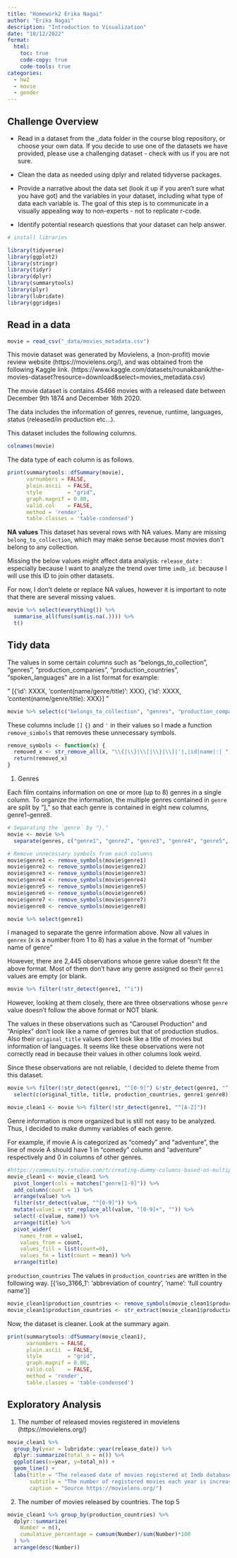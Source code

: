 ```yaml
---
title: "Homework2 Erika Nagai"
author: "Erika Nagai"
description: "Introduction to Visualization"
date: "10/12/2022"
format:
  html:
    toc: true
    code-copy: true
    code-tools: true
categories:
  - hw2
  - movie
  - gender
---
```


## Challenge Overview

-   Read in a dataset from the \_data folder in the course blog repository, or choose your own data. If you decide to use one of the datasets we have provided, please use a challenging dataset - check with us if you are not sure. 

-   Clean the data as needed using dplyr and related tidyverse packages.

-   Provide a narrative about the data set (look it up if you aren't sure what you have got) and the variables in your dataset, including what type of data each variable is. The goal of this step is to communicate in a visually appealing way to non-experts - not to replicate r-code.

-   Identify potential research questions that your dataset can help answer.

```r
# install libraries

library(tidyverse)
library(ggplot2)
library(stringr)
library(tidyr)
library(dplyr)
library(summarytools)
library(plyr)
library(lubridate)
library(ggridges)
```

## Read in a data

```r
movie = read_csv("_data/movies_metadata.csv")
```

This movie dataset was generated by Movielens, a (non-profit) movie review website (https://movielens.org/), and was obtained from the following Kaggle link. (https://www.kaggle.com/datasets/rounakbanik/the-movies-dataset?resource=download&select=movies_metadata.csv)

The movie dataset is contains 45466 movies with a released date between December 9th 1874 and December 16th 2020.

The data includes the information of genres, revenue, runtime, languages, status (released/in production etc...).

This dataset includes the following columns.

```r
colnames(movie)
```

The data type of each column is as follows.

```r
print(summarytools::dfSummary(movie),
      varnumbers = FALSE,
      plain.ascii  = FALSE,
      style        = "grid",
      graph.magnif = 0.80,
      valid.col    = FALSE,
      method = 'render',
      table.classes = 'table-condensed')
```


**NA values**
This dataset has several rows with NA values.
Many are missing `belong_to_collection`, which may make sense because most movies don't belong to any collection.

Missing the below values might affect data analysis:
`release_date` : especially because I want to analyze the trend over time
`imdb_id`: because I will use this ID to join other datasets.

For now, I don't delete or replace NA values, however it is important to note that there are several missing values.

```r
movie %>% select(everything()) %>%
  summarise_all(funs(sum(is.na(.)))) %>%
  t()
```




## Tidy data

The values in some certain columns such as "belongs_to_collection", "genres", "production_companies", "production_countries", "spoken_languages" are in a list format for example:

" \[{'id': XXXX, 'content(name/genre/title)': XXX}, {'id': XXXX, 'content(name/genre/title): XXX}\] "

```r
movie %>% select(c("belongs_to_collection", "genres", "production_companies", "production_countries", "spoken_languages"))
```

These columns include `[]` `{}` and `'` in their values so I made a function `remove_simbols` that removes these unnecessary symbols.

```r
remove_symbols <- function(x) {
  removed_x <- str_remove_all(x, "\\{|\\}|\\[|\\}|\\]|'|,|id|name|:| ")
  return(removed_x)
}
```

1.  Genres


Each film contains information on one or more (up to 8) genres in a single column. To organize the information, the multiple genres contained in `genre` are split by "\]," so that each genre is contained in eight new columns, genre1-genre8.

```r

# Separating the `genre` by "},"
movie <- movie %>% 
  separate(genres, c("genre1", "genre2", "genre3", "genre4", "genre5", "genre6", "genre7", "genre8"), "\\},", remove = FALSE)

# Remove unnecessary symbols from each columns
movie$genre1 <- remove_symbols(movie$genre1)
movie$genre2 <- remove_symbols(movie$genre2)
movie$genre3 <- remove_symbols(movie$genre3)
movie$genre4 <- remove_symbols(movie$genre4)
movie$genre5 <- remove_symbols(movie$genre5)
movie$genre6 <- remove_symbols(movie$genre6)
movie$genre7 <- remove_symbols(movie$genre7)
movie$genre8 <- remove_symbols(movie$genre8)

movie %>% select(genre1)
```

I managed to separate the genre information above. Now all values in `genrex` (x is a number from 1 to 8) has a value in the format of "number name of genre"

However, there are 2,445 observations whose genre value doesn't fit the above format.
Most of them don't have any genre assigned so their `genre1` values are empty (or blank.

```r
movie %>% filter(!str_detect(genre1, "^i"))
```
However, looking at them closely, there are three observations whose `genre` value doesn't follow the above format or NOT blank.

The values in these observations such as "Carousel Production" and "Aniplex" don't look like a name of genres but that of production studios.
Also their `original_title` values don't look like a title of movies but information of languages.
It seems like these observations were not correctly read in because their values in other columns look weird.

Since these observations are not reliable, I decided to delete theme from this dataset.

```r
movie %>% filter(!str_detect(genre1, "^[0-9]") &!str_detect(genre1, "^[ \t\n]*$")) %>% #^[ \t\n]*$ is a regular expression for blank.
  select(c(original_title, title, production_countries, genre1:genre8))

movie_clean1 <- movie %>% filter(!str_detect(genre1, "^[A-Z]"))
```


Genre information is more organized but is still not easy to be analyzed. Thus, I decided to make dummy variables of each genre.

For example, if movie A is categorized as "comedy" and "adventure", the line of movie A should have 1 in "comedy" column and "adventure" respectively and 0 in columns of other genres.

```r

#https://community.rstudio.com/t/creating-dummy-columns-based-on-multiple-columns/58145/3
movie_clean1 <- movie_clean1 %>% 
  pivot_longer(cols = matches("genre[1-9]")) %>%
  add_column(count = 1) %>%
  arrange(value) %>%
  filter(str_detect(value, "^[0-9]")) %>%
  mutate(value1 = str_replace_all(value, "[0-9]+", "")) %>%
  select(-c(value, name)) %>%
  arrange(title) %>%
  pivot_wider(
    names_from = value1, 
    values_from = count, 
    values_fill = list(count=0),
    values_fn = list(count = mean)) %>%
  arrange(title)
```

`production_countries`
The values in `production_countries` are written in the following way.
[{'iso_3166_1': 'abbreviation of country', 'name': 'full country name'}]


```r
movie_clean1$production_countries <- remove_symbols(movie_clean1$production_countries)
movie_clean1$production_countries <- str_extract(movie_clean1$production_countries,"(?<=_1)\\w{2}")
```

Now, the dataset is cleaner. Look at the summary again.

```r
print(summarytools::dfSummary(movie_clean1),
      varnumbers = FALSE,
      plain.ascii  = FALSE,
      style        = "grid",
      graph.magnif = 0.80,
      valid.col    = FALSE,
      method = 'render',
      table.classes = 'table-condensed')

```

## Exploratory Analysis

1. The number of released movies registered in movielens (https://movielens.org/)

```r
movie_clean1 %>%
  group_by(year = lubridate::year(release_date)) %>%
  dplyr::summarize(total_n = n()) %>%
  ggplot(aes(x=year, y=total_n)) + 
  geom_line() +
  labs(title = "The released date of movies registered at Imdb database",
       subtitle = "The number of registered movies each year is increasing from around 1920",
       caption = "Source https://movielens.org/")

```
2. The number of movies released by countries.
The top 5


```r
movie_clean1 %>% group_by(production_countries) %>%
  dplyr::summarize(
    Number = n(),
    cumulative_percentage = cumsum(Number)/sum(Number)*100
  ) %>%
  arrange(desc(Number))



  
```


